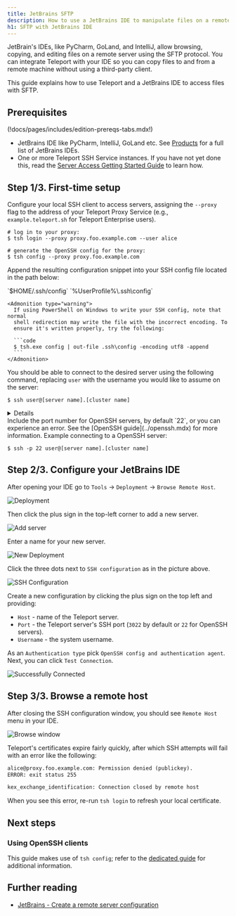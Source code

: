 ```yaml
---
title: JetBrains SFTP
description: How to use a JetBrains IDE to manipulate files on a remote host with Teleport
h1: SFTP with JetBrains IDE
---
```


JetBrain's IDEs, like PyCharm, GoLand, and IntelliJ, allow browsing, copying, and editing files on a remote server
using the SFTP protocol. You can integrate Teleport with your IDE so you can copy files to and from a remote
machine without using a third-party client.

This guide explains how to use Teleport and a JetBrains IDE to access files with SFTP.

## Prerequisites

(!docs/pages/includes/edition-prereqs-tabs.mdx!)

- JetBrains IDE like PyCharm, IntelliJ, GoLand etc. See [Products](https://www.jetbrains.com/products/#type=ide) for a full list of JetBrains IDEs.
- One or more Teleport SSH Service instances. If you have not yet done this,
  read the [Server Access Getting Started Guide](../getting-started.mdx) to
  learn how.

## Step 1/3. First-time setup

Configure your local SSH client to access servers, assigning the `--proxy` flag to the address of your Teleport Proxy Service (e.g., `example.teleport.sh` for Teleport Enterprise users).

```code
# log in to your proxy:
$ tsh login --proxy proxy.foo.example.com --user alice

# generate the OpenSSH config for the proxy:
$ tsh config --proxy proxy.foo.example.com
```

Append the resulting configuration snippet into your SSH config file located
in the path below:

<Tabs>
  <TabItem label="Linux/macOS">
    `$HOME/.ssh/config`
  </TabItem>
  <TabItem label="Windows">
    `%UserProfile%\.ssh\config`

    <Admonition type="warning">
      If using PowerShell on Windows to write your SSH config, note that normal
      shell redirection may write the file with the incorrect encoding. To
      ensure it's written properly, try the following:

      ```code
      $ tsh.exe config | out-file .ssh\config -encoding utf8 -append
      ```
    </Admonition>
  </TabItem>
</Tabs>

You should be able to connect to the desired server using the following command, replacing `user` with the username you would like to assume on the server:

```code
$ ssh user@[server name].[cluster name]
```

<Details scopeOnly={true} scope={["cloud"]} title="Teleport Enterprise">
  The SSH config you generated earlier instructs your SSH client to run `tsh proxy ssh` to access a server in your Teleport cluster.
  However, running an `ssh` command against the Teleport Proxy Service at `yourtenant.teleport.sh` will result in an error.
</Details>

<Admonition type="note">
  Include the port number for OpenSSH servers, by default `22`, or you can experience an error.
  See the [OpenSSH guide](../openssh.mdx) for more information.
  Example connecting to a OpenSSH server:

  ```code
  $ ssh -p 22 user@[server name].[cluster name]
  ```
</Admonition>

## Step 2/3. Configure your JetBrains IDE

After opening your IDE go to `Tools` -> `Deployment` -> `Browse Remote Host`.

![Deployment](../../../../img/jetbrains-sftp/deployment-main.png)

Then click the plus sign in the top-left corner to add a new server.

![Add server](../../../../img/jetbrains-sftp/add-server.png)

Enter a name for your new server.

![New Deployment](../../../../img/jetbrains-sftp/deployment-added.png)

Click the three dots next to `SSH configuration` as in the picture above.

![SSH Configuration](../../../../img/jetbrains-sftp/ssh-configurations.png)

Create a new configuration by clicking the plus sign on the top left and providing:

- `Host` - name of the Teleport server.
- `Port` - the Teleport server's SSH port (`3022` by default or `22` for OpenSSH servers).
- `Username` - the system username.

As an `Authentication type` pick `OpenSSH config and authentication agent`.
Next, you can click `Test Connection`.

![Successfully Connected](../../../../img/jetbrains-sftp/successfully-connected.png)

## Step 3/3. Browse a remote host

After closing the SSH configuration window, you should see `Remote Host` menu in your IDE.

![Browse window](../../../../img/jetbrains-sftp/browse-window.png)

<Admonition type="note">
  Teleport's certificates expire fairly quickly, after which SSH
  attempts will fail with an error like the following:

  ```txt
  alice@proxy.foo.example.com: Permission denied (publickey).
  ERROR: exit status 255

  kex_exchange_identification: Connection closed by remote host
  ```

  When you see this error, re-run `tsh login` to refresh your local certificate.
</Admonition>

## Next steps

### Using OpenSSH clients

This guide makes use of `tsh config`; refer to the
[dedicated guide](../openssh.mdx) for additional information.

## Further reading
- [JetBrains - Create a remote server configuration](https://www.jetbrains.com/help/idea/creating-a-remote-server-configuration.html#overload)
